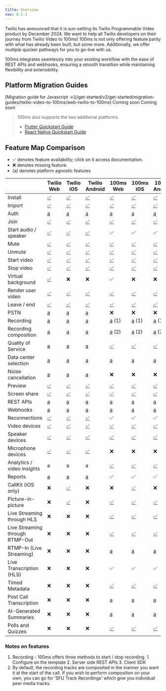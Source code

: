 ```yaml
---
title: Overview
nav: 8.1.1
---
```


Twilio has announced that it is sun-setting its Twilio Programmable Video product by December 2024. We want to help all Twilio developers on their journey from Twilio Video to 100ms! 100ms is not only offering feature parity with what has already been built, but some more. Additionally, we offer multiple quicker pathways for you to go-live with us.

100ms integrates seamlessly into your existing workflow with the ease of REST APIs and webhooks, ensuring a smooth transition while maintaining flexibility and extensibility.

## Platform Migration Guides

<FlexContainer>

<Callout icon="web" title="Web">
[Migration guide for Javascript →](/get-started/v2/get-started/migration-guides/twilio-video-to-100ms/web-twilio-to-100ms)
</Callout>

<Callout title="iOS">
Coming soon
</Callout>

<Callout title="Android">
Coming soon
</Callout>

</FlexContainer>
<br/>

> 100ms also supports the two additional platforms.
> - [Flutter Quickstart Guide](/flutter/v2/quickstart/quickstart)
> - [React Native Quickstart Guide](/react-native/v2/quickstart/quickstart)
> 

## Feature Map Comparison

- ✅ denotes feature availability; click on it access documentation.
- ❌ denotes missing feature.
- (a) denotes platform agnostic features



|                                 | Twilio Web                                                                                                    | Twilio iOS                                                                                       | Twilio Android                                                                                          | 100ms Web                                                                                                                     | 100ms iOS                                                                                                                     | 100ms Android                                                                                                                 |
|---------------------------------|---------------------------------------------------------------------------------------------------------------|--------------------------------------------------------------------------------------------------|---------------------------------------------------------------------------------------------------------|-------------------------------------------------------------------------------------------------------------------------------|-------------------------------------------------------------------------------------------------------------------------------|-------------------------------------------------------------------------------------------------------------------------------|
| Install                         | [✅](https://www.twilio.com/docs/video/javascript-getting-started#1-get-the-programmable-video-javascript-sdk) | [✅](https://www.twilio.com/docs/video/ios-getting-started#1-get-the-programmable-video-ios-sdk)  | [✅](https://www.twilio.com/docs/video/android-getting-started#1-get-the-programmable-video-android-sdk) | [✅](https://www.100ms.live/docs/javascript/v2/how-to-guides/install-the-sdk/integration)                                      | [✅](https://www.100ms.live/docs/ios/v2/how-to-guides/install-the-sdk/integration)                                            | [✅](https://www.100ms.live/docs/android/v2/how-to-guides/install-the-sdk/integration)                                         |
| Import                          | [✅](https://www.twilio.com/docs/video/javascript-getting-started#1-get-the-programmable-video-javascript-sdk) | [✅](https://www.twilio.com/docs/video/ios-getting-started#1-get-the-programmable-video-ios-sdk)  | [✅](https://www.twilio.com/docs/video/android-getting-started#1-get-the-programmable-video-android-sdk) | [✅](https://www.100ms.live/docs/javascript/v2/how-to-guides/install-the-sdk/integration)                                      | [✅](https://www.100ms.live/docs/ios/v2/how-to-guides/install-the-sdk/integration)                                            | [✅](https://www.100ms.live/docs/android/v2/how-to-guides/install-the-sdk/integration)                                         |
| Auth                            | [a](https://www.twilio.com/docs/video/tutorials/user-identity-access-tokens)                                  | [a](https://www.twilio.com/docs/video/tutorials/user-identity-access-tokens)                     | [a](https://www.twilio.com/docs/video/tutorials/user-identity-access-tokens)                            | [a](https://www.100ms.live/docs/get-started/v2/get-started/security-and-tokens)                                               | [a](https://www.100ms.live/docs/get-started/v2/get-started/security-and-tokens)                                               | [a](https://www.100ms.live/docs/get-started/v2/get-started/security-and-tokens)                                               |
| Join                            | [✅](https://www.twilio.com/docs/video/javascript-getting-started#connect-to-a-room)                          | [✅](https://www.twilio.com/docs/video/ios-getting-started#connect-to-a-room)                     | [✅](https://www.twilio.com/docs/video/android-getting-started#connect-to-a-room)                       | [✅](https://www.100ms.live/docs/javascript/v2/how-to-guides/set-up-video-conferencing/join)                                   | [✅](https://www.100ms.live/docs/ios/v2/how-to-guides/set-up-video-conferencing/join)                                         | [✅](https://www.100ms.live/docs/android/v2/how-to-guides/set-up-video-conferencing/join)                                      |
| Start audio / speaker           | [✅](https://www.twilio.com/docs/video/javascript-getting-started#set-up-local-media)                         | [✅](https://www.twilio.com/docs/video/ios-getting-started#set-up-local-media)                    | [✅](https://www.twilio.com/docs/video/android-getting-started#set-up-local-media)                      | ✅                                                                                                                             | ✅                                                                                                                            | ✅                                                                                                                             |
| Mute                            | [✅](https://www.twilio.com/docs/video/javascript-getting-started#mute-your-local-media)                      | [✅](https://www.twilio.com/docs/video/ios-getting-started#set-up-local-media)                    | [✅](https://www.twilio.com/docs/video/android-getting-started#set-up-local-media)                      | [✅](https://www.100ms.live/docs/javascript/v2/how-to-guides/set-up-video-conferencing/mute)                                   | [✅](https://www.100ms.live/docs/ios/v2/how-to-guides/set-up-video-conferencing/mute)                                         | [✅](https://www.100ms.live/docs/android/v2/how-to-guides/set-up-video-conferencing/mute)                                      |
| Unmute                          | [✅](https://www.twilio.com/docs/video/javascript-getting-started#unmute-your-local-media)                    | [✅](https://www.twilio.com/docs/video/ios-getting-started#set-up-local-media)                    | [✅](https://www.twilio.com/docs/video/android-getting-started#set-up-local-media)                      | [✅](https://www.100ms.live/docs/javascript/v2/how-to-guides/set-up-video-conferencing/mute)                                   | [✅](https://www.100ms.live/docs/ios/v2/how-to-guides/set-up-video-conferencing/mute)                                         | [✅](https://www.100ms.live/docs/android/v2/how-to-guides/set-up-video-conferencing/mute)                                      |
| Start video                     | [✅](https://www.twilio.com/docs/video/javascript-getting-started#unmute-your-local-media)                    | [✅](https://www.twilio.com/docs/video/ios-getting-started#set-up-local-media)                    | [✅](https://www.twilio.com/docs/video/android-getting-started#set-up-local-media)                      | [✅](https://www.100ms.live/docs/javascript/v2/how-to-guides/set-up-video-conferencing/mute)                                   | [✅](https://www.100ms.live/docs/ios/v2/how-to-guides/set-up-video-conferencing/mute)                                         | [✅](https://www.100ms.live/docs/android/v2/how-to-guides/set-up-video-conferencing/mute)                                      |
| Stop video                      | [✅](https://www.twilio.com/docs/video/javascript-getting-started#mute-your-local-media)                      | [✅](https://www.twilio.com/docs/video/ios-getting-started#set-up-local-media)                    | [✅](https://www.twilio.com/docs/video/android-getting-started#set-up-local-media)                      | [✅](https://www.100ms.live/docs/javascript/v2/how-to-guides/set-up-video-conferencing/mute)                                   | [✅](https://www.100ms.live/docs/ios/v2/how-to-guides/set-up-video-conferencing/mute)                                         | [✅](https://www.100ms.live/docs/android/v2/how-to-guides/set-up-video-conferencing/mute)                                      |
| Virtual background              | [✅](https://www.twilio.com/docs/video/video-processors)                                                      | ❌                                                                                                | ❌                                                                                                      | ✅                                                                                                                             | ❌                                                                                                                            | ❌                                                                                                                             |
| Render user video               | [✅](https://www.twilio.com/docs/video/javascript-getting-started#display-a-remote-participants-video)        | [✅](https://www.twilio.com/docs/video/ios-getting-started#working-with-remote-participants)      | [✅](https://www.twilio.com/docs/video/android-getting-started#working-with-remote-participants)        | [✅](https://www.100ms.live/docs/javascript/v2/how-to-guides/set-up-video-conferencing/render-video/overview)                  | [✅](https://www.100ms.live/docs/ios/v2/how-to-guides/set-up-video-conferencing/render-video/overview)                        | [✅](https://www.100ms.live/docs/android/v2/how-to-guides/set-up-video-conferencing/render-video/render-video)                 |
| Leave / end                     | [✅](https://www.twilio.com/docs/video/javascript-getting-started#disconnect-from-a-room)                     | [✅](https://www.twilio.com/docs/video/ios-getting-started#disconnect-from-a-room)                | [✅](https://www.twilio.com/docs/video/android-getting-started#disconnect-from-a-room)                  | [✅](https://www.100ms.live/docs/javascript/v2/how-to-guides/set-up-video-conferencing/join#leaving-a-room)                    | [✅](https://www.100ms.live/docs/ios/v2/how-to-guides/set-up-video-conferencing/leave)                                        | [✅](https://www.100ms.live/docs/android/v2/how-to-guides/set-up-video-conferencing/leave)                                     |
| PSTN                            | [a](https://www.twilio.com/docs/video/adding-programmable-voice-participants-video-rooms)                     | [a](https://www.twilio.com/docs/video/adding-programmable-voice-participants-video-rooms)        | [a](https://www.twilio.com/docs/video/adding-programmable-voice-participants-video-rooms)               | ❌                                                                                                                            | ❌                                                                                                                             | ❌                                                                                                                            |
| Recording                       | [a](https://www.twilio.com/docs/video/tutorials/understanding-video-recordings-and-compositions)              | [a](https://www.twilio.com/docs/video/tutorials/understanding-video-recordings-and-compositions) | [a](https://www.twilio.com/docs/video/tutorials/understanding-video-recordings-and-compositions)        | [a](https://www.100ms.live/docs/get-started/v2/get-started/features/recordings/overview) (1)                                      | [a](https://www.100ms.live/docs/get-started/v2/get-started/features/recordings/overview) (1)                                      | [a](https://www.100ms.live/docs/get-started/v2/get-started/features/recordings/overview) (1)                                      |
| Recording composition           | [a](https://www.twilio.com/docs/video/tutorials/understanding-video-recordings-and-compositions)              | [a](https://www.twilio.com/docs/video/tutorials/understanding-video-recordings-and-compositions) | [a](https://www.twilio.com/docs/video/tutorials/understanding-video-recordings-and-compositions)        | [a](https://www.100ms.live/docs/get-started/v2/get-started/features/recordings/overview) (2)                                     | [a](https://www.100ms.live/docs/get-started/v2/get-started/features/recordings/overview) (2)                                      | [a](https://www.100ms.live/docs/get-started/v2/get-started/features/recordings/overview) (2)                                      |
| Quality of Service              | [a](https://www.twilio.com/docs/video/using-network-quality-api)                                              | [a](https://www.twilio.com/docs/video/using-network-quality-api)                                 | [a](https://www.twilio.com/docs/video/using-network-quality-api)                                        | [✅](https://www.100ms.live/docs/javascript/v2/how-to-guides/measure-network-quality-and-performance/connection-quality)      | [✅](https://www.100ms.live/docs/ios/v2/how-to-guides/measure-network-quality-and-performance/network-quality-reports)         | [✅](https://www.100ms.live/docs/android/v2/how-to-guides/measure-network-quality-and-performance/network-quality-reports)    |
| Data center selection           | [a](https://www.twilio.com/docs/video/tutorials/video-regions-and-global-low-latency)                         | [a](https://www.twilio.com/docs/video/tutorials/video-regions-and-global-low-latency)            | [a](https://www.twilio.com/docs/video/tutorials/video-regions-and-global-low-latency)                   | [a](https://www.100ms.live/docs/get-started/v2/get-started/concepts/basics#what-are-the-steps-to-build-a-live-app-with-100ms) | [a](https://www.100ms.live/docs/get-started/v2/get-started/concepts/basics#what-are-the-steps-to-build-a-live-app-with-100ms) | [a](https://www.100ms.live/docs/get-started/v2/get-started/concepts/basics#what-are-the-steps-to-build-a-live-app-with-100ms) |
| Noise cancellation              | [a](https://www.twilio.com/docs/video/noise-cancellation)                                                     | [a](https://www.twilio.com/docs/video/noise-cancellation)                                        | [a](https://www.twilio.com/docs/video/noise-cancellation)                                               | ❌                                                                                                                            | ❌                                                                                                                             | ❌                                                                                                                            |
| Preview                         | [✅](https://www.twilio.com/docs/video/javascript-getting-started#display-a-camera-preview)                   | [✅](https://www.twilio.com/docs/video/ios-getting-started#display-a-camera-preview)              | [✅](https://www.twilio.com/docs/video/android-getting-started#display-a-camera-preview)                | [✅](https://www.100ms.live/docs/javascript/v2/how-to-guides/set-up-video-conferencing/preview)                                | [✅](https://www.100ms.live/docs/ios/v2/how-to-guides/set-up-video-conferencing/preview)                                      | [✅](https://www.100ms.live/docs/react-native/v2/quickstart/joining-with-preview)                                              |
| Screen share                    | [✅](https://www.twilio.com/docs/video/screen-capture-chrome)                                                 | [✅](https://www.twilio.com/docs/video/ios-v4-screen-capture)                                     | [✅](https://www.twilio.com/docs/video/android-screen-capture)                                          | [✅](https://www.100ms.live/docs/javascript/v2/how-to-guides/set-up-video-conferencing/screen-share)                           | [✅](https://www.100ms.live/docs/ios/v2/how-to-guides/set-up-video-conferencing/screen-share)                                 | [✅](https://www.100ms.live/docs/react-native/v2/how-to-guides/set-up-video-conferencing/screenshare)                          |
| REST APIs                       | [a](https://www.twilio.com/docs/video/api)                                                                    | [a](https://www.twilio.com/docs/video/api)                                                       | [a](https://www.twilio.com/docs/video/api)                                                              | [a](https://www.100ms.live/docs/server-side/v2/api-reference/Rooms/overview)                                                  | [a](https://www.100ms.live/docs/server-side/v2/api-reference/Rooms/overview)                                                  | [a](https://www.100ms.live/docs/server-side/v2/api-reference/Rooms/overview)                                                  |
| Webhooks                        | [a](https://www.twilio.com/docs/video/api/status-callbacks)                                                   | [a](https://www.twilio.com/docs/video/api/status-callbacks)                                      | [a](https://www.twilio.com/docs/video/api/status-callbacks)                                             | [a](https://www.100ms.live/docs/server-side/v2/how-to-guides/configure-webhooks/overview)                                     | [a](https://www.100ms.live/docs/server-side/v2/how-to-guides/configure-webhooks/overview)                                     | [a](https://www.100ms.live/docs/server-side/v2/how-to-guides/configure-webhooks/overview)                                     |
| Reconnections                   | [✅](https://www.twilio.com/docs/video/reconnection-states-and-events)                                        | [✅](https://www.twilio.com/docs/video/ios-getting-started#room-reconnection)                     | [✅](https://www.twilio.com/docs/video/android-getting-started#room-reconnection)                       | ✅                                                                                                                             | ✅                                                                                                                            | ✅                                                                                                                             |
| Video devices                   | [✅](https://github.com/twilio/video-quickstart-js/blob/master/examples/mediadevices/src/helpers.js)          | [✅](https://www.twilio.com/docs/video/ios-v5-configuring-audio-video-inputs-and-outputs)         | [✅](https://www.twilio.com/docs/video/android-configuring-audio-video-inputs-and-outputs)              | [✅](https://www.100ms.live/docs/javascript/v2/how-to-guides/set-up-video-conferencing/device-change)                          | [✅](https://www.100ms.live/docs/ios/v2/how-to-guides/configure-your-device/camera/switch-camera)                             | [✅](https://www.100ms.live/docs/android/v2/how-to-guides/interact-with-room/track/track-settings#camerafacing)                |
| Speaker devices                 | [✅](https://github.com/twilio/video-quickstart-js/blob/master/examples/mediadevices/src/helpers.js)          | [✅](https://www.twilio.com/docs/video/ios-v5-configuring-audio-video-inputs-and-outputs)         | [✅](https://www.twilio.com/docs/video/android-configuring-audio-video-inputs-and-outputs)              | [✅](https://www.100ms.live/docs/javascript/v2/how-to-guides/set-up-video-conferencing/device-change)                          | [✅](https://www.100ms.live/docs/ios/v2/how-to-guides/configure-your-device/speaker/audio-output-routing)                     | [✅](https://www.100ms.live/docs/android/v2/how-to-guides/configure-your-device/speaker/audio-output-routing)                  |
| Microphone devices              | [✅](https://github.com/twilio/video-quickstart-js/blob/master/examples/mediadevices/src/helpers.js)          | [✅](https://www.twilio.com/docs/video/ios-v5-configuring-audio-video-inputs-and-outputs)         | [✅](https://www.twilio.com/docs/video/android-configuring-audio-video-inputs-and-outputs)              | ❌                                                                                                                             | ❌                                                                                                                            | ❌                                                                                                                             |
| Analytics / video insights      | a                                                                                                             | a                                                                                                | a                                                                                                       | [✅](https://www.100ms.live/docs/javascript/v2/how-to-guides/measure-network-quality-and-performance/stats)                   | [✅](https://www.100ms.live/docs/ios/v2/how-to-guides/measure-network-quality-and-performance/call-stats)                      | [✅](https://www.100ms.live/docs/android/v2/how-to-guides/measure-network-quality-and-performance/webrtc-stats)               |
| Reports                         | [a](https://www.twilio.com/docs/video/troubleshooting/video-log-analyzer-api)                                 | [a](https://www.twilio.com/docs/video/troubleshooting/video-log-analyzer-api)                    | [a](https://www.twilio.com/docs/video/troubleshooting/video-log-analyzer-api)                           | ✅                                                                                                                            | ✅                                                                                                                             | ✅                                                                                                                            |
| CallKit (iOS only)              | ❌                                                                                                            | [✅](https://github.com/twilio/video-quickstart-ios/tree/master/VideoCallKitQuickStart)          | ❌                                                                                                       | ❌                                                                                                                            | [✅](https://www.100ms.live/docs/ios/v2/how-to-guides/set-up-video-conferencing/callkit)                                      | ❌                                                                                                                             |
| Picture-in-picture              | ❌                                                                                                            | [✅](https://github.com/twilio/twilio-video-app-ios)                                             | ❌                                                                                                       | [✅](https://www.100ms.live/docs/javascript/v2/how-to-guides/set-up-video-conferencing/render-video/pip-mode)                 | [✅](https://www.100ms.live/docs/ios/v2/how-to-guides/set-up-video-conferencing/render-video/pip-mode)                         | [✅](https://www.100ms.live/docs/android/v2/how-to-guides/set-up-video-conferencing/render-video/Pip-Mode)                    |
| Live Streaming through HLS      | ❌                                                                                                            | ❌                                                                                                | ❌                                                                                                      | [✅](https://www.100ms.live/docs/javascript/v2/how-to-guides/record-and-live-stream/hls/hls)                                  | [✅](https://www.100ms.live/docs/ios/v2/how-to-guides/record-and-live-stream/hls/hls)                                          | [✅](https://www.100ms.live/docs/android/v2/how-to-guides/record-and-live-stream/hls/hls)                                     |
| Live Streaming through RTMP-Out | ❌                                                                                                            | ❌                                                                                                | ❌                                                                                                      | [✅](https://www.100ms.live/docs/javascript/v2/how-to-guides/record-and-live-stream/rtmp-recording)                           | [✅](https://www.100ms.live/docs/ios/v2/how-to-guides/record-and-live-stream/rtmp-recording)                                   | [✅](https://www.100ms.live/docs/android/v2/how-to-guides/record-and-live-stream/rtmp-recording)                              |
| RTMP-In (Live Streaming)        | ❌                                                                                                            | ❌                                                                                                | ❌                                                                                                      | [a](https://www.100ms.live/docs/server-side/v2/how-to-guides/live-streaming-rtmp-ingestion)                                   | [a](https://www.100ms.live/docs/server-side/v2/how-to-guides/live-streaming-rtmp-ingestion)                                   | [a](https://www.100ms.live/docs/server-side/v2/how-to-guides/live-streaming-rtmp-ingestion)                                   |
| Live Transcription (HLS)        | ❌                                                                                                            | ❌                                                                                                | ❌                                                                                                      | ✅                                                                                                                             | ✅                                                                                                                            | ✅                                                                                                                             |
| Timed Metadata                  | ❌                                                                                                            | ❌                                                                                                | ❌                                                                                                      | [✅](https://www.100ms.live/docs/javascript/v2/how-to-guides/record-and-live-stream/hls/hls-timed-metadata)                   | [✅](https://www.100ms.live/docs/ios/v2/how-to-guides/record-and-live-stream/hls/hls-timed-metadata)                           | [✅](https://www.100ms.live/docs/android/v2/how-to-guides/record-and-live-stream/hls/hls-timed-metadata)                      |
| Post Call Transcription         | ❌                                                                                                            | ❌                                                                                                | ❌                                                                                                      | [a](https://www.100ms.live/docs/server-side/v2/how-to-guides/enable-transcription-and-summary)                                | [a](https://www.100ms.live/docs/server-side/v2/how-to-guides/enable-transcription-and-summary)                                | [a](https://www.100ms.live/docs/server-side/v2/how-to-guides/enable-transcription-and-summary)                                |
| AI-Generated Summaries          | ❌                                                                                                            | ❌                                                                                                | ❌                                                                                                      | [a](https://www.100ms.live/docs/server-side/v2/how-to-guides/enable-transcription-and-summary)                                | [a](https://www.100ms.live/docs/server-side/v2/how-to-guides/enable-transcription-and-summary)                                | [a](https://www.100ms.live/docs/server-side/v2/how-to-guides/enable-transcription-and-summary)                                |
| Polls and Quizzes               | ❌                                                                                                            | ❌                                                                                                | ❌                                                                                                      | [✅](https://www.100ms.live/docs/javascript/v2/how-to-guides/build-interactive-features/polls)                                | [✅](https://www.100ms.live/docs/ios/v2/how-to-guides/interact-with-room/room/polls)                                           | [✅](https://www.100ms.live/docs/android/v2/how-to-guides/interact-with-room/room/polls)                                      |

### Notes on features
1. Recording - 100ms offers three methods to start / stop recording.
        1. Configure on the template
        2. Server side REST APIs
        3. Client SDK
2. By default, the recording tracks are composited in the manner you want it at the start of the call. If you wish to perform composition on your own, you can go for 'SFU Track Recordings' which give you individual peer media tracks.



